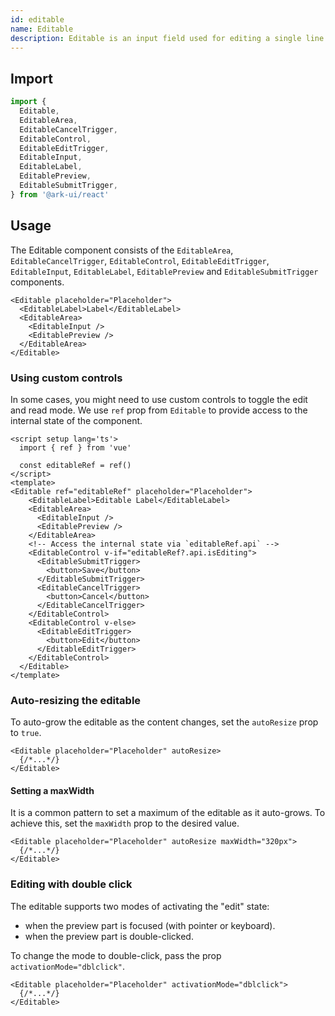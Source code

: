 ```yaml
---
id: editable
name: Editable
description: Editable is an input field used for editing a single line of text. It renders as static text and transforms into a text input field when then edit interaction is triggered (click, focus, or double-click).
---
```


## Import

```ts
import {
  Editable,
  EditableArea,
  EditableCancelTrigger,
  EditableControl,
  EditableEditTrigger,
  EditableInput,
  EditableLabel,
  EditablePreview,
  EditableSubmitTrigger,
} from '@ark-ui/react'
```

## Usage

The Editable component consists of the `EditableArea`, `EditableCancelTrigger`, `EditableControl`,
`EditableEditTrigger`, `EditableInput`, `EditableLabel`, `EditablePreview` and
`EditableSubmitTrigger` components.

```tsx
<Editable placeholder="Placeholder">
  <EditableLabel>Label</EditableLabel>
  <EditableArea>
    <EditableInput />
    <EditablePreview />
  </EditableArea>
</Editable>
```

### Using custom controls

In some cases, you might need to use custom controls to toggle the edit and read mode. We use `ref` prop from `Editable` to provide access to the internal state of the component.

```tsx
<script setup lang='ts'>
  import { ref } from 'vue'

  const editableRef = ref()
</script>
<template>
<Editable ref="editableRef" placeholder="Placeholder">
    <EditableLabel>Editable Label</EditableLabel>
    <EditableArea>
      <EditableInput />
      <EditablePreview />
    </EditableArea>
    <!-- Access the internal state via `editableRef.api` -->
    <EditableControl v-if="editableRef?.api.isEditing">
      <EditableSubmitTrigger>
        <button>Save</button>
      </EditableSubmitTrigger>
      <EditableCancelTrigger>
        <button>Cancel</button>
      </EditableCancelTrigger>
    </EditableControl>
    <EditableControl v-else>
      <EditableEditTrigger>
        <button>Edit</button>
      </EditableEditTrigger>
    </EditableControl>
  </Editable>
</template>
```

### Auto-resizing the editable

To auto-grow the editable as the content changes, set the `autoResize` prop to `true`.

```tsx
<Editable placeholder="Placeholder" autoResize>
  {/*...*/}
</Editable>
```

#### Setting a maxWidth

It is a common pattern to set a maximum of the editable as it auto-grows. To achieve this, set the
`maxWidth` prop to the desired value.

```tsx
<Editable placeholder="Placeholder" autoResize maxWidth="320px">
  {/*...*/}
</Editable>
```

### Editing with double click

The editable supports two modes of activating the "edit" state:

- when the preview part is focused (with pointer or keyboard).
- when the preview part is double-clicked.

To change the mode to double-click, pass the prop `activationMode="dblclick"`.

```tsx
<Editable placeholder="Placeholder" activationMode="dblclick">
  {/*...*/}
</Editable>
```
